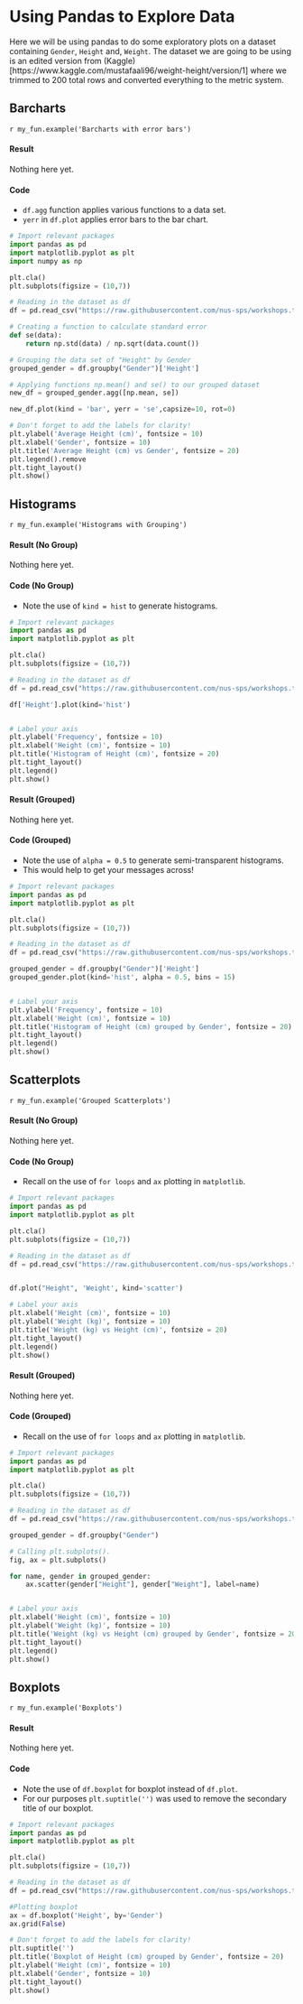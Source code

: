 # Using Pandas to Explore Data

Here we will be using pandas to do some exploratory plots on a dataset containing `Gender`, `Height` and, `Weight`. The dataset we are going to be using is an edited version from (Kaggle)[https://www.kaggle.com/mustafaali96/weight-height/version/1] where we trimmed to 200 total rows and converted everything to the metric system.

## Barcharts

`r my_fun.example('Barcharts with error bars')`

#### Result {-}

Nothing here yet.

#### Code {-}

- `df.agg` function applies various functions to a data set.
- `yerr` in `df.plot` applies error bars to the bar chart.

```python
# Import relevant packages
import pandas as pd
import matplotlib.pyplot as plt
import numpy as np

plt.cla()
plt.subplots(figsize = (10,7))

# Reading in the dataset as df
df = pd.read_csv("https://raw.githubusercontent.com/nus-sps/workshops.tfi.data-visualisation/main/files/height-weight-metric.csv")

# Creating a function to calculate standard error
def se(data):
    return np.std(data) / np.sqrt(data.count())

# Grouping the data set of "Height" by Gender
grouped_gender = df.groupby("Gender")['Height']

# Applying functions np.mean() and se() to our grouped dataset
new_df = grouped_gender.agg([np.mean, se])

new_df.plot(kind = 'bar', yerr = 'se',capsize=10, rot=0)

# Don't forget to add the labels for clarity!
plt.ylabel('Average Height (cm)', fontsize = 10)
plt.xlabel('Gender', fontsize = 10)
plt.title('Average Height (cm) vs Gender', fontsize = 20)
plt.legend().remove
plt.tight_layout()
plt.show()
```

## Histograms

`r my_fun.example('Histograms with Grouping')`

#### Result (No Group){-}

Nothing here yet.

#### Code (No Group) {-}

- Note the use of `kind = hist` to generate histograms.

```python
# Import relevant packages
import pandas as pd
import matplotlib.pyplot as plt

plt.cla()
plt.subplots(figsize = (10,7))

# Reading in the dataset as df
df = pd.read_csv("https://raw.githubusercontent.com/nus-sps/workshops.tfi.data-visualisation/main/files/height-weight-metric.csv")

df['Height'].plot(kind='hist')


# Label your axis
plt.ylabel('Frequency', fontsize = 10)
plt.xlabel('Height (cm)', fontsize = 10)
plt.title('Histogram of Height (cm)', fontsize = 20)
plt.tight_layout()
plt.legend()
plt.show()
```

#### Result (Grouped){-}

Nothing here yet.

#### Code (Grouped) {-}

- Note the use of `alpha = 0.5` to generate semi-transparent histograms.
- This would help to get your messages across!

```python
# Import relevant packages
import pandas as pd
import matplotlib.pyplot as plt

plt.cla()
plt.subplots(figsize = (10,7))

# Reading in the dataset as df
df = pd.read_csv("https://raw.githubusercontent.com/nus-sps/workshops.tfi.data-visualisation/main/files/height-weight-metric.csv")

grouped_gender = df.groupby("Gender")['Height']
grouped_gender.plot(kind='hist', alpha = 0.5, bins = 15)


# Label your axis
plt.ylabel('Frequency', fontsize = 10)
plt.xlabel('Height (cm)', fontsize = 10)
plt.title('Histogram of Height (cm) grouped by Gender', fontsize = 20)
plt.tight_layout()
plt.legend()
plt.show()
```

## Scatterplots

`r my_fun.example('Grouped Scatterplots')`

#### Result (No Group){-}

Nothing here yet.

#### Code (No Group){-}

- Recall on the use of `for loops` and `ax` plotting in `matplotlib`.

```python
# Import relevant packages
import pandas as pd
import matplotlib.pyplot as plt

plt.cla()
plt.subplots(figsize = (10,7))

# Reading in the dataset as df
df = pd.read_csv("https://raw.githubusercontent.com/nus-sps/workshops.tfi.data-visualisation/main/files/height-weight-metric.csv")


df.plot("Height", 'Weight', kind='scatter')

# Label your axis
plt.xlabel('Height (cm)', fontsize = 10)
plt.ylabel('Weight (kg)', fontsize = 10)
plt.title('Weight (kg) vs Height (cm)', fontsize = 20)
plt.tight_layout()
plt.legend()
plt.show()
```

#### Result (Grouped){-}

Nothing here yet.

#### Code (Grouped){-}

- Recall on the use of `for loops` and `ax` plotting in `matplotlib`.

```python
# Import relevant packages
import pandas as pd
import matplotlib.pyplot as plt

plt.cla()
plt.subplots(figsize = (10,7))

# Reading in the dataset as df
df = pd.read_csv("https://raw.githubusercontent.com/nus-sps/workshops.tfi.data-visualisation/main/files/height-weight-metric.csv")

grouped_gender = df.groupby("Gender")

# Calling plt.subplots().
fig, ax = plt.subplots()

for name, gender in grouped_gender:
    ax.scatter(gender["Height"], gender["Weight"], label=name)


# Label your axis
plt.xlabel('Height (cm)', fontsize = 10)
plt.ylabel('Weight (kg)', fontsize = 10)
plt.title('Weight (kg) vs Height (cm) grouped by Gender', fontsize = 20)
plt.tight_layout()
plt.legend()
plt.show()
```

## Boxplots

`r my_fun.example('Boxplots')`

#### Result {-}

Nothing here yet.

#### Code {-}

- Note the use of `df.boxplot` for boxplot instead of `df.plot`.
- For our purposes `plt.suptitle('')` was used to remove the secondary title of our boxplot.

```python
# Import relevant packages
import pandas as pd
import matplotlib.pyplot as plt

plt.cla()
plt.subplots(figsize = (10,7))

# Reading in the dataset as df
df = pd.read_csv("https://raw.githubusercontent.com/nus-sps/workshops.tfi.data-visualisation/main/files/height-weight-metric.csv")

#Plotting boxplot
ax = df.boxplot('Height', by='Gender')
ax.grid(False)

# Don't forget to add the labels for clarity!
plt.suptitle('')
plt.title('Boxplot of Height (cm) grouped by Gender', fontsize = 20)
plt.ylabel('Height (cm)', fontsize = 10)
plt.xlabel('Gender', fontsize = 10)
plt.tight_layout()
plt.show()
```
